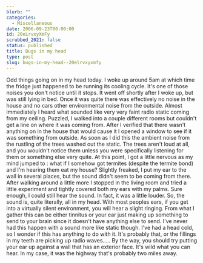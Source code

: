 ```yaml
---
blurb: ""
categories:
  - Miscellaneous
date: 2006-09-23T00:00:00
id: 20eLrvxyXmFy
scrubbed_2021: false
status: published
title: Bugs in my head
type: post
slug: bugs-in-my-head--20elrvxyxmfy
---
```


Odd things going on in my head today. I woke up around 5am at which
time the fridge just happened to be running its cooling cycle. It's
one of those noises you don't notice until it stops. It went off
shortly after I woke up, but was still lying in bed. Once it was
quite there was effectively no noise in the house and no cars other
environmental noise from the outside. Almost immediately I heard
what sounded like very very faint radio static coming from my
ceiling. Puzzled, I walked into a couple different rooms but
couldn't get a line on where it was coming from. After I verified
that there wasn't anything on in the house that would cause it I
opened a window to see if it was something from outside. As soon as
I did this the ambient noise from the rustling of the trees washed
out the static. The trees aren't loud at all, and you wouldn't
notice them unless you were specifically listening for them or
something else very quite. At this point, I got a little nervous as
my mind jumped to : what if I somehow got termites (despite the
termite bond) and I'm hearing them eat my house? Slightly freaked,
I put my ear to the wall in several places, but the sound didn't
seem to be coming from there. After walking around a little more I
stopped in the living room and tried a little experiment and
tightly covered both my ears with my palms. Sure enough, I could
still hear the sound. In fact, it was a little louder. So, the
sound is, quite literally, all in my head. With most peoples ears,
if you get into a virtually silent environment, you will hear a
slight ringing. From what I gather this can be either tinnitus or
your ear just making up something to send to your brain since it
doesn't have anything else to send. I've never had this happen with
a sound more like static though. I've had a head cold, so I wonder
if this has anything to do with it. It's probably that, or the
fillings in my teeth are picking up radio waves..... By the way,
you should try putting your ear up against a wall that has an
exterior face. It's wild what you can hear. In my case, it was the
highway that's probably two miles away.
